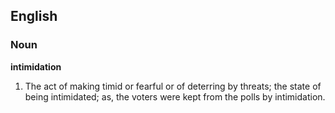 ==English==

===Noun===

'''intimidation'''

#The act of making timid or fearful or of deterring by threats; the state of being intimidated; as, the voters were kept from the polls by intimidation.
